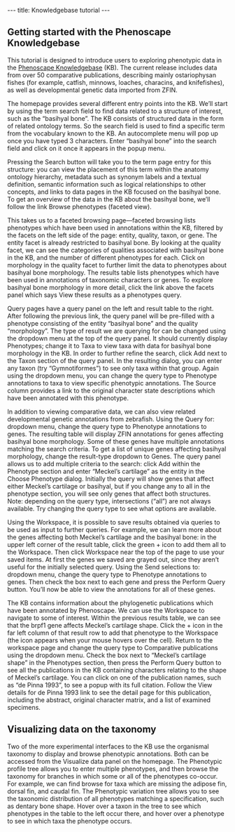 ---
title: Knowledgebase tutorial
---

==Getting started with the Phenoscape Knowledgebase==

This tutorial is designed to introduce users to exploring phenotypic data in the [http://kb.phenoscape.org/ Phenoscape Knowledgebase] (KB). The current release includes data from over 50 comparative publications, describing mainly ostariophysan fishes (for example, catfish, minnows, loaches, characins, and knifefishes), as well as developmental genetic data imported from ZFIN.

The homepage provides several different entry points into the KB. We’ll start by using the term search field to find data related to a structure of interest, such as the “basihyal bone”. The KB consists of structured data in the form of related ontology terms. So the search field is used to find a specific term from the vocabulary known to the KB. An autocomplete menu will pop up once you have typed 3 characters. Enter “basihyal bone” into the search field and click on it once it appears in the popup menu.

Pressing the Search button will take you to the term page entry for this structure: you can view the placement of this term within the anatomy ontology hierarchy, metadata such as synonym labels and a textual definition, semantic information such as logical relationships to other concepts, and links to data pages in the KB focused on the basihyal bone. To get an overview of the data in the KB about the basihyal bone, we’ll follow the link Browse phenotypes (faceted view).

This takes us to a faceted browsing page—faceted browsing lists phenotypes which have been used in annotations within the KB, filtered by the facets on the left side of the page: entity, quality, taxon, or gene. The entity facet is already restricted to basihyal bone. By looking at the quality facet, we can see the categories of qualities associated with basihyal bone in the KB, and the number of different phenotypes for each. Click on morphology in the quality facet to further limit the data to phenotypes about basihyal bone morphology. The results table lists phenotypes which have been used in annotations of taxonomic characters or genes. To explore basihyal bone morphology in more detail, click the link above the facets panel which says View these results as a phenotypes query.

Query pages have a query panel on the left and result table to the right. After following the previous link, the query panel will be pre-filled with a phenotype consisting of the entity “basihyal bone” and the quality “morphology”. The type of result we are querying for can be changed using the dropdown menu at the top of the query panel. It should currently display Phenotypes; change it to Taxa to view taxa with data for basihyal bone morphology in the KB. In order to further refine the search, click Add next to the Taxon section of the query panel. In the resulting dialog, you can enter any taxon (try “Gymnotiformes”) to see only taxa within that group. Again using the dropdown menu, you can change the query type to Phenotype annotations to taxa to view specific phenotypic annotations. The Source column provides a link to the original character state descriptions which have been annotated with this phenotype.

In addition to viewing comparative data, we can also view related developmental genetic annotations from zebrafish. Using the Query for: dropdown menu, change the query type to Phenotype annotations to genes. The resulting table will display ZFIN annotations for genes affecting basihyal bone morphology. Some of these genes have multiple annotations matching the search criteria. To get a list of unique genes affecting basihyal morphology, change the result-type dropdown to Genes. The query panel allows us to add multiple criteria to the search: click Add within the Phenotype section and enter “Meckel’s cartilage” as the entity in the Choose Phenotype dialog. Initially the query will show genes that affect either Meckel’s cartilage or basihyal, but if you change any to all in the phenotype section, you will see only genes that affect both structures. Note: depending on the query type, intersections (“all”) are not always available. Try changing the query type to see what options are available.

Using the Workspace, it is possible to save results obtained via queries to be used as input to further queries. For example, we can learn more about the genes affecting both Meckel’s cartilage and the basihyal bone: in the upper left corner of the result table, click the green + icon to add them all to the Workspace. Then click Workspace near the top of the page to use your saved items. At first the genes we saved are grayed out, since they aren’t useful for the initially selected query. Using the Send selections to: dropdown menu, change the query type to Phenotype annotations to genes. Then check the box next to each gene and press the Perform Query button. You’ll now be able to view the annotations for all of these genes.

The KB contains information about the phylogenetic publications which have been annotated by Phenoscape. We can use the Workspace to navigate to some of interest. Within the previous results table, we can see that the brpf1 gene affects Meckel’s cartilage shape. Click the + icon in the far left column of that result row to add that phenotype to the Workspace (the icon appears when your mouse hovers over the cell). Return to the workspace page and change the query type to Comparative publications using the dropdown menu. Check the box next to “Meckel’s cartilage shape” in the Phenotypes section, then press the Perform Query button to see all the publications in the KB containing characters relating to the shape of Meckel’s cartilage. You can click on one of the publication names, such as “de Pinna 1993”, to see a popup with its full citation. Follow the View details for de Pinna 1993 link to see the detail page for this publication, including the abstract, original character matrix, and a list of examined specimens.

==Visualizing data on the taxonomy==

Two of the more experimental interfaces to the KB use the organismal taxonomy to display and browse phenotypic annotations. Both can be accessed from the Visualize data panel on the homepage. The Phenotypic profile tree allows you to enter multiple phenotypes, and then browse the taxonomy for branches in which some or all of the phenotypes co-occur. For example, we can find browse for taxa which are missing the adipose fin, dorsal fin, and caudal fin. The Phenotypic variation tree allows you to see the taxonomic distribution of all phenotypes matching a specification, such as dentary bone shape. Hover over a taxon in the tree to see which phenotypes in the table to the left occur there, and hover over a phenotype to see in which taxa the phenotype occurs.
